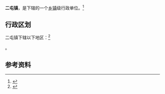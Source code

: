 {{中国乡级行政区|37/14/02/100/000}}

'''二屯镇'''，是{{PRC admin/fullname|37/14/02/100/000|3}}下辖的一个[[乡镇|乡镇]]级行政单位。<ref>{{PRC admin/ref sgc|{{PRC admin/parent|37/14/02/100/000}}}}</ref>

== 行政区划 ==

二屯镇下辖以下地区：<ref>{{PRC admin/ref sgc|37/14/02/100/000}}</ref>

{{PRC admin/children|37/14/02/100/000}}。

== 参考资料 ==

{{reflist}}

{{行政区划小作品}}
{{PRC admin/navcat|37/14/02/100/000}}